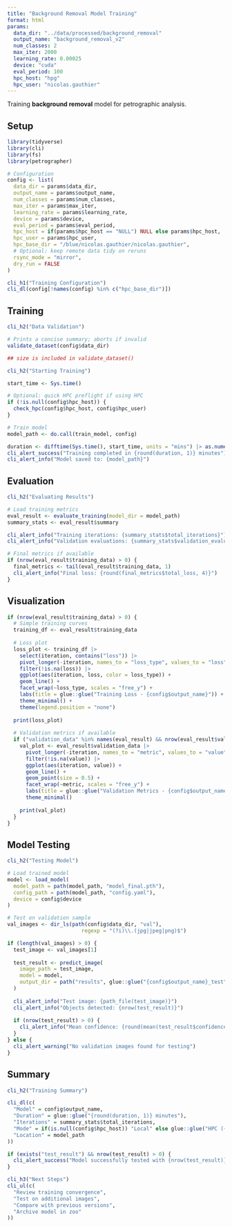 ```yaml
---
title: "Background Removal Model Training"
format: html
params:
  data_dir: "../data/processed/background_removal"
  output_name: "background_removal_v2"
  num_classes: 2
  max_iter: 2000
  learning_rate: 0.00025
  device: "cuda"
  eval_period: 100
  hpc_host: "hpg"
  hpc_user: "nicolas.gauthier"
---
```


Training **background removal** model for petrographic analysis.

## Setup

```r
library(tidyverse)
library(cli)
library(fs)
library(petrographer)

# Configuration
config <- list(
  data_dir = params$data_dir,
  output_name = params$output_name,
  num_classes = params$num_classes,
  max_iter = params$max_iter,
  learning_rate = params$learning_rate,
  device = params$device,
  eval_period = params$eval_period,
  hpc_host = if(params$hpc_host == "NULL") NULL else params$hpc_host,
  hpc_user = params$hpc_user,
  hpc_base_dir = "/blue/nicolas.gauthier/nicolas.gauthier",
  # Optional: keep remote data tidy on reruns
  rsync_mode = "mirror",
  dry_run = FALSE
)

cli_h1("Training Configuration")
cli_dl(config[!names(config) %in% c("hpc_base_dir")])
```

## Training

```r
cli_h2("Data Validation")

# Prints a concise summary; aborts if invalid
validate_dataset(config$data_dir)

## size is included in validate_dataset()

cli_h2("Starting Training")

start_time <- Sys.time()

# Optional: quick HPC preflight if using HPC
if (!is.null(config$hpc_host)) {
  check_hpc(config$hpc_host, config$hpc_user)
}

# Train model
model_path <- do.call(train_model, config)

duration <- difftime(Sys.time(), start_time, units = "mins") |> as.numeric()
cli_alert_success("Training completed in {round(duration, 1)} minutes")
cli_alert_info("Model saved to: {model_path}")
```

## Evaluation

```r
cli_h2("Evaluating Results")

# Load training metrics
eval_result <- evaluate_training(model_dir = model_path)
summary_stats <- eval_result$summary

cli_alert_info("Training iterations: {summary_stats$total_iterations}")
cli_alert_info("Validation evaluations: {summary_stats$validation_evaluations}")

# Final metrics if available
if (nrow(eval_result$training_data) > 0) {
  final_metrics <- tail(eval_result$training_data, 1)
  cli_alert_info("Final loss: {round(final_metrics$total_loss, 4)}")
}
```

## Visualization

```r
if (nrow(eval_result$training_data) > 0) {
  # Simple training curves
  training_df <- eval_result$training_data
  
  # Loss plot
  loss_plot <- training_df |>
    select(iteration, contains("loss")) |>
    pivot_longer(-iteration, names_to = "loss_type", values_to = "loss") |>
    filter(!is.na(loss)) |>
    ggplot(aes(iteration, loss, color = loss_type)) +
    geom_line() +
    facet_wrap(~loss_type, scales = "free_y") +
    labs(title = glue::glue("Training Loss - {config$output_name}")) +
    theme_minimal() +
    theme(legend.position = "none")
  
  print(loss_plot)
  
  # Validation metrics if available
  if ("validation_data" %in% names(eval_result) && nrow(eval_result$validation_data) > 0) {
    val_plot <- eval_result$validation_data |>
      pivot_longer(-iteration, names_to = "metric", values_to = "value") |>
      filter(!is.na(value)) |>
      ggplot(aes(iteration, value)) +
      geom_line() +
      geom_point(size = 0.5) +
      facet_wrap(~metric, scales = "free_y") +
      labs(title = glue::glue("Validation Metrics - {config$output_name}")) +
      theme_minimal()
    
    print(val_plot)
  }
}
```

## Model Testing

```r
cli_h2("Testing Model")

# Load trained model
model <- load_model(
  model_path = path(model_path, "model_final.pth"),
  config_path = path(model_path, "config.yaml"),
  device = config$device
)

# Test on validation sample
val_images <- dir_ls(path(config$data_dir, "val"), 
                        regexp = "(?i)\\.(jpg|jpeg|png)$")

if (length(val_images) > 0) {
  test_image <- val_images[1]
  
  test_result <- predict_image(
    image_path = test_image,
    model = model,
    output_dir = path("results", glue::glue("{config$output_name}_test"))
  )
  
  cli_alert_info("Test image: {path_file(test_image)}")
  cli_alert_info("Objects detected: {nrow(test_result)}")
  
  if (nrow(test_result) > 0) {
    cli_alert_info("Mean confidence: {round(mean(test_result$confidence), 3)}")
  }
} else {
  cli_alert_warning("No validation images found for testing")
}
```

## Summary

```r
cli_h2("Training Summary")

cli_dl(c(
  "Model" = config$output_name,
  "Duration" = glue::glue("{round(duration, 1)} minutes"),
  "Iterations" = summary_stats$total_iterations,
  "Mode" = if(is.null(config$hpc_host)) "Local" else glue::glue("HPC ({config$hpc_host})"),
  "Location" = model_path
))

if (exists("test_result") && nrow(test_result) > 0) {
  cli_alert_success("Model successfully tested with {nrow(test_result)} detections")
}

cli_h3("Next Steps")
cli_ul(c(
  "Review training convergence",
  "Test on additional images", 
  "Compare with previous versions",
  "Archive model in zoo"
))
```
